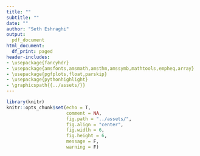 ```yaml
---
title: ""
subtitle: ""
date: ""
author: "Seth Eshraghi"
output:
  pdf_document
html_document:
  df_print: paged
header-includes:
- \usepackage{fancyhdr}
- \usepackage{amsfonts,amsmath,amsthm,amssymb,mathtools,empheq,array}
- \usepackage{pgfplots,float,parskip}
- \usepackage{pythonhighlight}
- \graphicspath{{../assets/}}
---
```


```r
library(knitr)
knitr::opts_chunk$set(echo = T,
                      comment = NA,
                      fig.path = "../assets/",
                      fig.align = "center",
                      fig.width = 6,
                      fig.height = 6,
                      message = F,
                      warning = F)
```

\newpage
